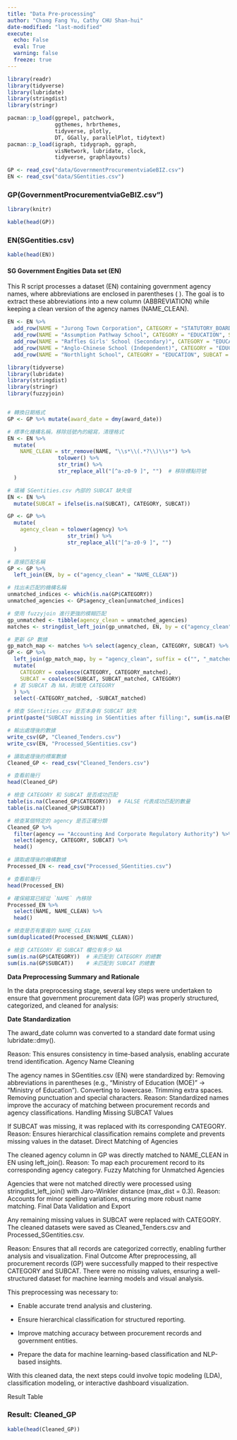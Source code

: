 ```yaml
---
title: "Data Pre-processing"
author: "Chang Fang Yu, Cathy CHU Shan-hui"
date-modified: "last-modified"
execute:
  echo: False
  eval: True
  warning: false
  freeze: true
---
```


```r
library(readr)
library(tidyverse)
library(lubridate)
library(stringdist)
library(stringr)
```

```r
pacman::p_load(ggrepel, patchwork, 
               ggthemes, hrbrthemes,
               tidyverse, plotly, 
               DT, GGally, parallelPlot, tidytext) 
pacman::p_load(igraph, tidygraph, ggraph, 
               visNetwork, lubridate, clock,
               tidyverse, graphlayouts)
```

```R
GP <- read_csv("data/GovernmentProcurementviaGeBIZ.csv")
EN <- read_csv("data/SGentities.csv")
```

::: panel-tabset
### GP(GovernmentProcurementviaGeBIZ.csv")

```R
library(knitr)

kable(head(GP))

```

### EN(SGentities.csv)

```r
kable(head(EN))
```
:::

#### SG Government Engities Data set (EN)

This R script processes a dataset (EN) containing government agency names, where abbreviations are enclosed in parentheses ( ). The goal is to extract these abbreviations into a new column (ABBREVIATION) while keeping a clean version of the agency names (NAME_CLEAN).

```r
EN <- EN %>%
  add_row(NAME = "Jurong Town Corporation", CATEGORY = "STATUTORY_BOARDS", SUBCAT = "Urban Planning") %>%
  add_row(NAME = "Assumption Pathway School", CATEGORY = "EDUCATION", SUBCAT = "Specialised Schools") %>%
  add_row(NAME = "Raffles Girls' School (Secondary)", CATEGORY = "EDUCATION", SUBCAT = "Independent Schools") %>%
  add_row(NAME = "Anglo-Chinese School (Independent)", CATEGORY = "EDUCATION", SUBCAT = "Independent Schools") %>%
  add_row(NAME = "Northlight School", CATEGORY = "EDUCATION", SUBCAT = "Specialised Schools")
```

```r
library(tidyverse)
library(lubridate)
library(stringdist)
library(stringr)
library(fuzzyjoin)


# 轉換日期格式
GP <- GP %>% mutate(award_date = dmy(award_date))

# 標準化機構名稱，移除括號內的縮寫，清理格式
EN <- EN %>%
  mutate(
    NAME_CLEAN = str_remove(NAME, "\\s*\\(.*?\\)\\s*") %>%
                tolower() %>%
                str_trim() %>%
                str_replace_all("[^a-z0-9 ]", "")  # 移除標點符號
  )

# 填補 SGentities.csv 內部的 SUBCAT 缺失值
EN <- EN %>%
  mutate(SUBCAT = ifelse(is.na(SUBCAT), CATEGORY, SUBCAT))

GP <- GP %>%
  mutate(
    agency_clean = tolower(agency) %>%
                   str_trim() %>%
                   str_replace_all("[^a-z0-9 ]", "")
  )

# 直接匹配名稱
GP <- GP %>%
  left_join(EN, by = c("agency_clean" = "NAME_CLEAN"))

# 找出未匹配的機構名稱
unmatched_indices <- which(is.na(GP$CATEGORY))
unmatched_agencies <- GP$agency_clean[unmatched_indices]

# 使用 fuzzyjoin 進行更強的模糊匹配
gp_unmatched <- tibble(agency_clean = unmatched_agencies)
matches <- stringdist_left_join(gp_unmatched, EN, by = c("agency_clean" = "NAME_CLEAN"), method = "jw", max_dist = 0.3)

# 更新 GP 數據
gp_match_map <- matches %>% select(agency_clean, CATEGORY, SUBCAT) %>% distinct()
GP <- GP %>%
  left_join(gp_match_map, by = "agency_clean", suffix = c("", "_matched")) %>%
  mutate(
    CATEGORY = coalesce(CATEGORY, CATEGORY_matched),
    SUBCAT = coalesce(SUBCAT, SUBCAT_matched, CATEGORY)  
  # 若 SUBCAT 為 NA，則填充 CATEGORY
  ) %>%
  select(-CATEGORY_matched, -SUBCAT_matched)

# 檢查 SGentities.csv 是否本身有 SUBCAT 缺失
print(paste("SUBCAT missing in SGentities after filling:", sum(is.na(EN$SUBCAT))))

# 輸出處理後的數據
write_csv(GP, "Cleaned_Tenders.csv")
write_csv(EN, "Processed_SGentities.csv")

```

```r
# 讀取處理後的標案數據
Cleaned_GP <- read_csv("Cleaned_Tenders.csv")

# 查看前幾行
head(Cleaned_GP)

# 檢查 CATEGORY 和 SUBCAT 是否成功匹配
table(is.na(Cleaned_GP$CATEGORY))  # FALSE 代表成功匹配的數量
table(is.na(Cleaned_GP$SUBCAT))

# 檢查某個特定的 agency 是否正確分類
Cleaned_GP %>%
  filter(agency == "Accounting And Corporate Regulatory Authority") %>%
  select(agency, CATEGORY, SUBCAT) %>%
  head()

```

```r
# 讀取處理後的機構數據
Processed_EN <- read_csv("Processed_SGentities.csv")

# 查看前幾行
head(Processed_EN)

# 確保縮寫已經從 `NAME` 內移除
Processed_EN %>%
  select(NAME, NAME_CLEAN) %>%
  head()

# 檢查是否有重複的 NAME_CLEAN
sum(duplicated(Processed_EN$NAME_CLEAN))

```

```r
# 檢查 CATEGORY 和 SUBCAT 欄位有多少 NA
sum(is.na(GP$CATEGORY))  # 未匹配到 CATEGORY 的總數
sum(is.na(GP$SUBCAT))    # 未匹配到 SUBCAT 的總數

```

**Data Preprocessing Summary and Rationale**

In the data preprocessing stage, several key steps were undertaken to ensure that government procurement data (GP) was properly structured, categorized, and cleaned for analysis:

**Date Standardization**

The award_date column was converted to a standard date format using lubridate::dmy().

Reason: This ensures consistency in time-based analysis, enabling accurate trend identification. Agency Name Cleaning

The agency names in SGentities.csv (EN) were standardized by: Removing abbreviations in parentheses (e.g., "Ministry of Education (MOE)" → "Ministry of Education"). Converting to lowercase. Trimming extra spaces. Removing punctuation and special characters. Reason: Standardized names improve the accuracy of matching between procurement records and agency classifications. Handling Missing SUBCAT Values

If SUBCAT was missing, it was replaced with its corresponding CATEGORY. Reason: Ensures hierarchical classification remains complete and prevents missing values in the dataset. Direct Matching of Agencies

The cleaned agency column in GP was directly matched to NAME_CLEAN in EN using left_join(). Reason: To map each procurement record to its corresponding agency category. Fuzzy Matching for Unmatched Agencies

Agencies that were not matched directly were processed using stringdist_left_join() with Jaro-Winkler distance (max_dist = 0.3). Reason: Accounts for minor spelling variations, ensuring more robust name matching. Final Data Validation and Export

Any remaining missing values in SUBCAT were replaced with CATEGORY. The cleaned datasets were saved as Cleaned_Tenders.csv and Processed_SGentities.csv.

Reason: Ensures that all records are categorized correctly, enabling further analysis and visualization. Final Outcome After preprocessing, all procurement records (GP) were successfully mapped to their respective CATEGORY and SUBCAT. There were no missing values, ensuring a well-structured dataset for machine learning models and visual analysis.

This preprocessing was necessary to:

-   Enable accurate trend analysis and clustering.

-   Ensure hierarchical classification for structured reporting.

-   Improve matching accuracy between procurement records and government entities.

-   Prepare the data for machine learning-based classification and NLP-based insights.

With this cleaned data, the next steps could involve topic modeling (LDA), classification modeling, or interactive dashboard visualization.

Result Table

### Result: Cleaned_GP

```R
kable(head(Cleaned_GP))
```
